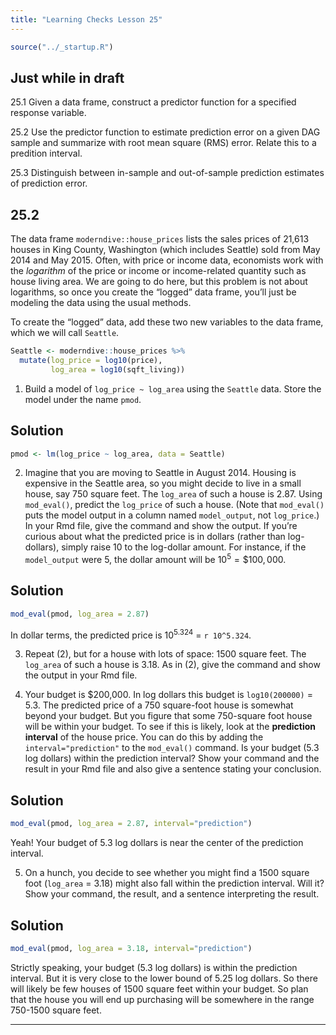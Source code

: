 ```yaml
---
title: "Learning Checks Lesson 25"
---
```


```r
source("../_startup.R")
```

::: {.callout-warning}
## Just while in draft

25.1 Given a data frame, construct a predictor function for a specified response variable.

25.2 Use the predictor function to estimate prediction error on a given DAG sample and summarize with root mean square (RMS) error. Relate this to a predition interval.

25.3 Distinguish between in-sample and out-of-sample prediction estimates of prediction error. 
:::

## 25.2

The data frame `moderndive::house_prices` lists the sales prices of 21,613 houses in King County, Washington (which includes Seattle) sold from May 2014 and May 2015. Often, with price or income data, economists work with the *logarithm* of the price or income or income-related quantity such as house living area.  We are going to do here, but this problem is not about logarithms, so once you create the "logged" data frame, you'll just be modeling the data using the usual methods.

To create the "logged" data, add these two new variables to the data frame, which we will call `Seattle`.

```r
Seattle <- moderndive::house_prices %>% 
  mutate(log_price = log10(price),
         log_area = log10(sqft_living))
```

1. Build a model of `log_price ~ log_area` using the `Seattle` data. Store the model under the name `pmod`.

::: {.callout-note}
## Solution

```r
pmod <- lm(log_price ~ log_area, data = Seattle)
```
:::

2. Imagine that you are moving to Seattle in August 2014. Housing is expensive in the Seattle area, so you might decide to live in a small house, say 750 square feet. The `log_area` of such a house is 2.87. Using `mod_eval()`, predict the `log_price` of such a house. (Note that `mod_eval()` puts the model output in a column named `model_output`, not `log_price`.) In your Rmd file, give the command and show the output. If you're curious about what the predicted price is in dollars (rather than log-dollars), simply raise 10 to the log-dollar amount. For instance, if the `model_output` were 5, the dollar amount will be $10^5 = \$100,000$.

::: {.callout-note}
## Solution

```r
mod_eval(pmod, log_area = 2.87)
```
In dollar terms, the predicted price is 10^5.324^ = `r 10^5.324`.
:::

3. Repeat (2), but for a house with lots of space: 1500 square feet. The `log_area` of such a house is 3.18. As in (2), give the command and show the output in your Rmd file.

4. Your budget is $200,000. In log dollars this budget is `log10(200000)` = 5.3. The predicted price of a 750 square-foot house is somewhat beyond your budget. But you figure that some 750-square foot house will be within your budget. To see if this is likely, look at the **prediction interval** of the house price. You can do this by adding the `interval="prediction"` to the `mod_eval()` command. Is your budget (5.3 log dollars) within the prediction interval? Show your command and the result in your Rmd file and also give a sentence stating your conclusion.

::: {.callout-note}
## Solution

```r
mod_eval(pmod, log_area = 2.87, interval="prediction")
```
Yeah! Your budget of 5.3 log dollars is near the center of the prediction interval. 
:::

5. On a hunch, you decide to see whether you might find a 1500 square foot (`log_area` = 3.18) might also fall within the prediction interval. Will it? Show your command, the result, and a sentence interpreting the result.

::: {.callout-note}
## Solution

```r
mod_eval(pmod, log_area = 3.18, interval="prediction")
```
Strictly speaking, your budget (5.3 log dollars) is within the prediction interval. But it is very close to the lower bound of 5.25 log dollars. So there will likely be few houses of 1500 square feet within your budget. So plan that the house you will end up purchasing will be somewhere in the range 750-1500 square feet.
:::

--------

